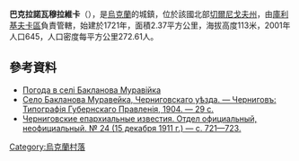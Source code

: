 {{coord|51|24|38|N|31|26|56|E|scale:100000|display=title}}

'''巴克拉諾瓦穆拉維卡'''（{{lang-uk|Бакланова Муравійка}}），是[[烏克蘭|烏克蘭]]的城鎮，位於該國北部[[切爾尼戈夫州|切爾尼戈夫州]]，由[[庫利基夫卡區|庫利基夫卡區]]負責管轄，始建於1721年，面積2.37平方公里，海拔高度113米，2001年人口645，人口密度每平方公里272.61人。

==參考資料==
* [http://weather.in.ua/ua/chernigovskaja/552 Погода в селі Бакланова Муравійка] {{Wayback|url=http://weather.in.ua/ua/chernigovskaja/552 |date=20111220115333 }}
* [http://libkor.com.ua/frm/download.php?part=1&id=14 Село Бакланова Муравейка, Черниговскаго уѣзда. — Черниговъ: Типографія Губернскаго Правленія, 1904. — 29 с.] {{Wayback|url=http://libkor.com.ua/frm/download.php?part=1&id=14 |date=20160622214948 }}
* [http://нэб.рф/catalog/000200_000018_rc_ap000025835/viewer/ Черниговские епархиальные известия. Отдел официальный, неофициальный. № 24 (15 декабря 1911 г.) — с. 721—723.] {{Wayback|url=http://xn--90ax2c.xn--p1ai/catalog/000200_000018_rc_ap000025835/viewer/ |date=20161103013412 }}

{{Ukraine-geo-stub}}
[[Category:烏克蘭村落|Category:烏克蘭村落]]